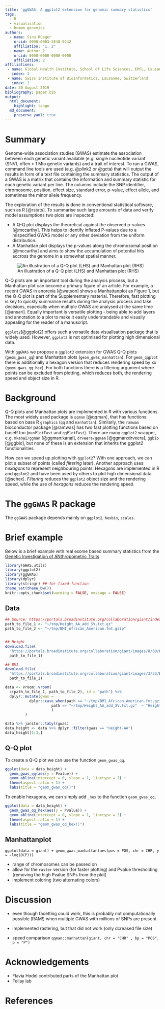 ```yaml
---
title: 'ggGWAS: A ggplot2 extension for genomic summary statistics'
tags:
  - R
  - visualisation
  - human genomics
authors:
  - name: Sina Rüeger
    orcid: 0000-0003-2848-9242
    affiliation: "1, 2" 
  - name: Author 2
    orcid: 0000-0000-0000-0000
    affiliation: 2
affiliations:
 - name: Global Health Institute, School of Life Sciences, EPFL, Lausanne, Switzerland
   index: 1
 - name: Swiss Institute of Bioinformatics, Lausanne, Switzerland
   index: 2
date: 30 August 2019
bibliography: paper.bib
output: 
  html_document:
    highlight: tango    
  md_document:
    preserve_yaml: true
---
```


<!----
output:
  md_document:
    preserve_yaml: true
------>

# Summary

Genome-wide association studies (GWAS) estimate the association between each genetic variant available (e.g. single nucleotide variant (SNV), often > 1 Mio genetic variants) and a trait of interest. To run a GWAS, command line tools are used (e.g. @plink2 or @gcta) that will output the results in form of a text file containing the summary statistics. The output of a GWAS is a matrix that contains the information and summary statistic for each genetic variant per line. The columns include the SNP identifier, chromosome, position, effect size, standard error, p-value, effect allele, and sometimes the minor allele frequency. 

 The exploration of the results is done in conventional statistical software, such as R [@rstats]. To summarise such large amounts of data and verify model assumptions two plots are inspected:
 
- A Q-Q plot displays the theoretical against the observed p-values [@mccarthy]. This helps to identify inflated P-values due to a mispecified GWAS model or any other deviation from the uniform distribution.  
- A Manhattan plot displays the p-values along the chromosomal position [@mccarthy] and aims to show the accumulation of potential hits accross the genome in a somewhat spatial manner. 

![An illustration of a Q-Q plot (LHS) and Manhattan plot (RHS)](illustration.jpeg)


Q-Q plots are an important tool during the analysis process, but a Manhattan plot can become a primary figure of an article. For example, a recent GWAS in anorexia [@watson] shows a Manhattanplot as Figure 1, but the Q-Q plot is part of the Supplementary material. Therefore, fast plotting is key to quickly summarise results during the analysis process and take decisions, especially when multiple GWAS are analysed at the same time [@ansari]. Equally important is versatile plotting - being able to add layers and annotation to a plot to make it easily understandable and visually appealing for the reader of a manuscript. 

``ggplot2``[@ggplot2] offers such a versatile data visualisation package that is widely used. However, ``ggplot2`` is not optimised for plotting high dimensional data. 

With ``ggGWAS`` we propose a ``ggplot2`` extension for GWAS Q-Q plots (`geom_gwas_qq`) and Manhattan plots (`geom_gwas_manhattan`). For `geom_qqplot` there is additionally a hexagon version that reduces rendering speed by xx (`geom_gwas_qq_hex`). For both functions there is a filtering argument where points can be excluded from plotting, which reduces both, the rendering speed and object size in R. 


# Background

Q-Q plots and Manhattan plots are implemented in R with various functions. The most widely used package is ``qqman`` [@qqman], that has functions based on base R ``graphics`` (`qq` and `manhattan`). Similarly, the `ramwas` bioconductor package [@ramwas] has two fast plotting functions based on baseR too (`manPlotFast` and `qqPlotFast`). There are many `ggplot2` wrapper, e.g. `mkanai/ggman` [@ggman:kanai], `drveera/ggman` [@ggman:drveera], `ggbio` [@ggbio], but none of these is an extension that inherits the ggplot2 functionalities. 

How can we speed up plotting with ``ggplot2``? With one approach, we can plot a subset of points (called _filtering_ later). Another approach uses _hexagons_ to represent neighbouring points. Hexagons are implemented in R and ``ggplot2`` and have been used by others to plot high dimensional data [@schex]. _Filtering_ reduces the `ggplot2` object size and the rendering speed, while the use of _hexagons_ reduces the rendering speed. 



<!---------
There is a third option which we will call "rastering", but this will only affect the resulting image file size and not really the plotting speed in R.

|           | Obj Size | Plotting speed | File size |
|-----------|----------|----------------|-----------|
| Filtering | x        | x              | x         |
| hexagons    |          | x              | x         |
| raster    |          |                | x         |
-------->

# The `ggGWAS` R package

The `ggGWAS` package depends mainly on ``ggplot2``, ``hexbin``, ``scales``.


# Brief example

Below is a brief example with real exome based summary statistics from the [Genetic Investigation of ANthropometric Traits](https://portals.broadinstitute.org/collaboration/giant/index.php/GIANT_consortium_data_files).
```r
library(GWAS.utils)
library(ggplot2)
library(ggGWAS)
library(dplyr)
library(stringr) ## for fixed function
theme_set(theme_bw())
knitr::opts_chunk$set(warning = FALSE, message = FALSE)


```

## Data

```r

## Source: https://portals.broadinstitute.org/collaboration/giant/index.php/GIANT_consortium_data_files
path_to_file_1 <- "~/tmp/Height_AA_add_SV.txt.gz"
path_to_file_2 <- "~/tmp/BMI_African_American.fmt.gzip" 


## Height
download.file(
  "https://portals.broadinstitute.org/collaboration/giant/images/8/80/Height_AA_add_SV.txt.gz",
  path_to_file_1)

## BMI
download.file(
  "https://portals.broadinstitute.org/collaboration/giant/images/3/33/BMI_African_American.fmt.gzip",
  path_to_file_2)
```

```r
data <- vroom::vroom(
  c(path_to_file_1, path_to_file_2), id = "path") %>% 
  dplyr::mutate(gwas = 
           dplyr::case_when(path == "~/tmp/BMI_African_American.fmt.gzip"  ~ "BMI-AA",
                     path == "~/tmp/Height_AA_add_SV.txt.gz"  ~ "Height-AA"
                     )
         )

data %>% janitor::tabyl(gwas)
data_height <- data %>% dplyr::filter(gwas == "Height-AA")
data_height[1:3,]
```


## Q-Q plot

To create a Q-Q plot we can use the function `geom_gwas_qq`.

```r
ggplot(data = data_height) + 
  geom_gwas_qq(aes(y = Pvalue)) +
  geom_abline(intercept = 0, slope = 1, linetype = 2) + 
  theme(aspect.ratio = 1) + 
  labs(title = "geom_gwas_qq()")

```


To enable hexagons, we can simply add `_hex` to the function `geom_gwas_qq`.

```r
ggplot(data = data_height) + 
  geom_gwas_qq_hex(aes(y = Pvalue)) + 
  geom_abline(intercept = 0, slope = 1, linetype = 2) + 
  theme(aspect.ratio = 1) + 
  labs(title = "geom_gwas_qq_hex()")

```


## Manhattanplot

`ggplot(data = giant) + geom_gwas_manhattan(aes(pos = POS, chr = CHR, y = -log10(P)))`


- range of chromosomes can be passed on
- allow for the `raster` version (for faster plotting) and Pvalue thresholding (removing the high Pvalue SNPs from the plot)
- implement coloring (two alternating colors)

# Discussion

- even though facetting could work, this is probably not computationally possible (RAM!) when multiple GWAS with millions of SNPs are present. 

- implemented rastering, but that did not work (only dcreased file size)

- speed comparison `qqman::manhattan(giant, chr = "CHR" , bp = "POS", p = "P")`


# Acknowledgements

<!-------- We acknowledge contributions from Brigitta Sipocz, Syrtis Major, and Semyeong ----->

- Flavia Hodel contributed parts of the Manhattan plot
- Fellay lab

# References
